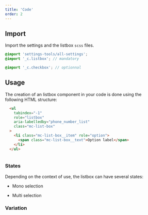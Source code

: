 ```yaml
---
title: 'Code'
order: 2
---
```


## Import

Import the settings and the listbox `scss` files.

```scss
@import 'settings-tools/all-settings';
@import '_c.listbox'; // mandatory

@import '_c.checkbox'; // optionnal
```

## Usage

The creation of an listbox component in your code is done using the following HTML structure:

```HTML
  <ul
    tabindex="-1"
    role="listbox"
    aria-labelledby="phone_number_list"
    class="mc-list-box"
  >
    <li class="mc-list-box__item" role="option">
      <span class="mc-list-box__text">Option label</span>
    </li>
  </ul>
	
```

### States

Depending on the context of use, the listbox can have several states:

- Mono selection

<Preview path="default" />

- Multi selection 

<Preview path="multiselect" />

### Variation

<Preview path="icons" />